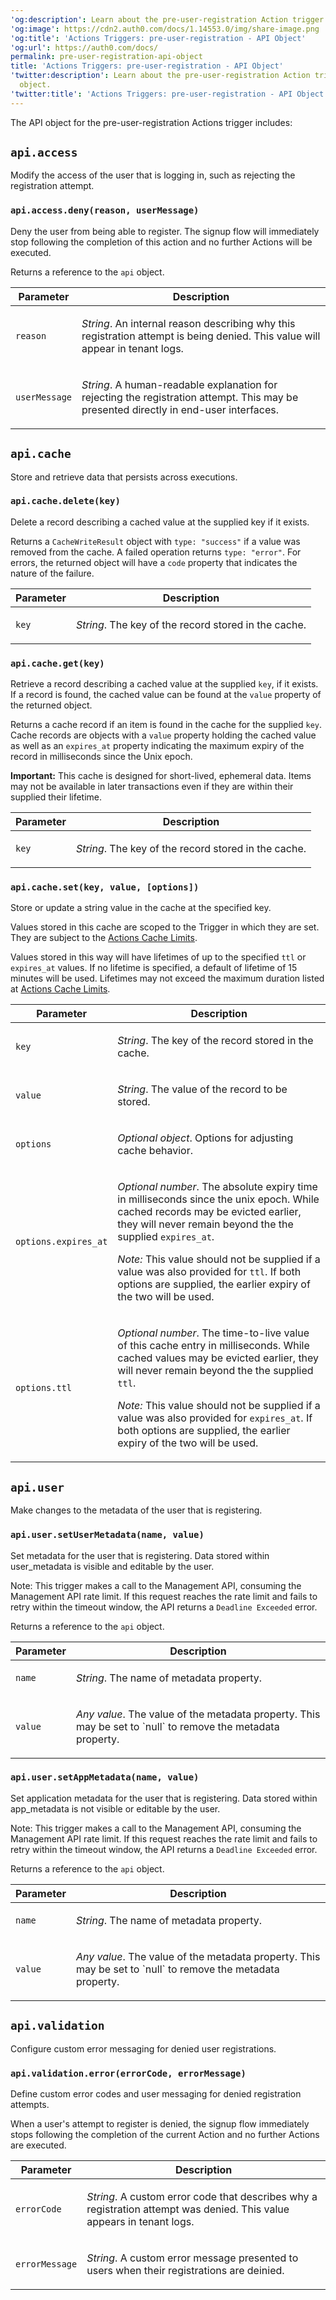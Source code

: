 ---
'og:description': Learn about the pre-user-registration Action trigger's API object.
'og:image': https://cdn2.auth0.com/docs/1.14553.0/img/share-image.png
'og:title': 'Actions Triggers: pre-user-registration - API Object'
'og:url': https://auth0.com/docs/
permalink: pre-user-registration-api-object
title: 'Actions Triggers: pre-user-registration - API Object'
'twitter:description': Learn about the pre-user-registration Action trigger's API
  object.
'twitter:title': 'Actions Triggers: pre-user-registration - API Object'
---
The API object for the pre-user-registration Actions trigger includes:

## `api.access`

Modify the access of the user that is logging in, such as rejecting the registration attempt.

### `api.access.deny(reason, userMessage)`

Deny the user from being able to register. The signup flow will immediately stop following the completion of this action and no further Actions will be executed.

Returns a reference to the `api` object.

<table class="table">
<thead>
<tr>
<th>Parameter</th>
<th>Description</th>
</tr>
</thead>
<tbody>
<tr>
<td><code>reason</code></td>
<td>
<p>
<em>String</em>. An internal reason describing why this registration attempt is being denied. This value
   will appear in tenant logs.
          </p>
</td>
</tr>
<tr>
<td><code>userMessage</code></td>
<td>
<p>
<em>String</em>. A human-readable explanation for rejecting the registration attempt. This may be presented
   directly in end-user interfaces.
          </p>
</td>
</tr>
</tbody>
</table>

## `api.cache`

Store and retrieve data that persists across executions.

### `api.cache.delete(key)`

Delete a record describing a cached value at the supplied key if it exists.

Returns a `CacheWriteResult` object with  `type: "success"` if a value was removed from the cache. A failed operation returns `type: "error"`. For errors, the returned object will have a
`code` property that indicates the nature of the failure.

<table class="table">
<thead>
<tr>
<th>Parameter</th>
<th>Description</th>
</tr>
</thead>
<tbody>
<tr>
<td><code>key</code></td>
<td>
<p><em>String</em>. The key of the record stored in the cache.</p>
</td>
</tr>
</tbody>
</table>

### `api.cache.get(key)`

Retrieve a record describing a cached value at the supplied
`key`, if it exists. If a record is found, the cached value can
be found at the `value` property of the returned object.

Returns a cache record if an item is found in the cache for the supplied
`key`. Cache records are objects with a
`value` property holding the cached value as well as an
`expires_at` property indicating the maximum expiry of
the record in milliseconds since the Unix epoch.

**Important:**
This cache is designed for short-lived, ephemeral data. Items may not be
available in later transactions even if they are within their supplied their
lifetime.

<table class="table">
<thead>
<tr>
<th>Parameter</th>
<th>Description</th>
</tr>
</thead>
<tbody>
<tr>
<td><code>key</code></td>
<td>
<p><em>String</em>. The key of the record stored in the cache.</p>
</td>
</tr>
</tbody>
</table>

### `api.cache.set(key, value, [options])`

Store or update a string value in the cache at the specified key.

Values stored in this cache are scoped to the Trigger in which they are set.
They are subject to the
[Actions Cache Limits](/docs/customize/actions/limitations).

Values stored in this way will have lifetimes of up to the specified
`ttl` or `expires_at` values. If no lifetime is
specified, a default of lifetime of 15 minutes will be used. Lifetimes may
not exceed the maximum duration listed at
[Actions Cache Limits](/docs/customize/actions/limitations).

<table class="table">
<thead>
<tr>
<th>Parameter</th>
<th>Description</th>
</tr>
</thead>
<tbody>
<tr>
<td><code>key</code></td>
<td>
<p><em>String</em>. The key of the record stored in the cache.</p>
</td>
</tr>
<tr>
<td><code>value</code></td>
<td>
<p><em>String</em>. The value of the record to be stored.</p>
</td>
</tr>
<tr>
<td><code>options</code></td>
<td>
<p><em>Optional object</em>. Options for adjusting cache behavior.</p>
</td>
</tr>
<tr>
<td><code>options.expires_at</code></td>
<td>
<p>
<em>Optional number</em>. The absolute expiry time in milliseconds
            since the unix epoch. While cached records may be evicted earlier,
            they will never remain beyond the the supplied
            <code>expires_at</code>.
          </p>
<p>
<em>Note:</em> This value should not be supplied if a value was also
            provided for <code>ttl</code>. If both options are supplied, the
            earlier expiry of the two will be used.
          </p>
</td>
</tr>
<tr>
<td><code>options.ttl</code></td>
<td>
<p>
<em>Optional number</em>. The time-to-live value of this cache entry
            in milliseconds. While cached values may be evicted earlier, they
            will never remain beyond the the supplied <code>ttl</code>.
          </p>
<p>
<em>Note:</em> This value should not be supplied if a value was also
            provided for <code>expires_at</code>. If both options are supplied,
            the earlier expiry of the two will be used.
          </p>
</td>
</tr>
</tbody>
</table>

## `api.user`

Make changes to the metadata of the user that is registering.

### `api.user.setUserMetadata(name, value)`

Set metadata for the user that is registering. Data stored within user_metadata is visible and editable by the user.

Note: This trigger makes a call to the Management API, consuming the Management API rate limit. If this request reaches the rate limit and fails to retry within the timeout window, the API returns a `Deadline Exceeded` error.

Returns a reference to the `api` object.

<table class="table">
<thead>
<tr>
<th>Parameter</th>
<th>Description</th>
</tr>
</thead>
<tbody>
<tr>
<td><code>name</code></td>
<td>
<p>
<em>String</em>. The name of metadata property.
          </p>
</td>
</tr>
<tr>
<td><code>value</code></td>
<td>
<p><em>Any value</em>. The value of the metadata property. This may be set to `null` to remove the metadata property.</p>
</td>
</tr>
</tbody>
</table>

### `api.user.setAppMetadata(name, value)`

Set application metadata for the user that is registering. Data stored within app_metadata is not visible or editable by the user.

Note: This trigger makes a call to the Management API, consuming the Management API rate limit. If this request reaches the rate limit and fails to retry within the timeout window, the API returns a `Deadline Exceeded` error.

Returns a reference to the `api` object.

<table class="table">
<thead>
<tr>
<th>Parameter</th>
<th>Description</th>
</tr>
</thead>
<tbody>
<tr>
<td><code>name</code></td>
<td>
<p>
<em>String</em>. The name of metadata property.
          </p>
</td>
</tr>
<tr>
<td><code>value</code></td>
<td>
<p><em>Any value</em>. The value of the metadata property. This may be set to `null` to remove the metadata property.</p>
</td>
</tr>
</tbody>
</table>

## `api.validation`

Configure custom error messaging for denied user registrations.

### `api.validation.error(errorCode, errorMessage)`

Define custom error codes and user messaging for denied registration attempts.

When a user's attempt to register is denied, the signup flow immediately stops following the completion of the current Action and no further Actions are executed.

<table class="table">
<thead>
<tr>
<th>Parameter</th>
<th>Description</th>
</tr>
</thead>
<tbody>
<tr>
<td><code>errorCode</code></td>
<td>
<p>
<em>String</em>. A custom error code that describes why a registration attempt was denied. This value appears in tenant logs. 
          </p>
</td>
</tr>
<tr>
<td><code>errorMessage</code></td>
<td>
<p><em>String</em>. A custom error message presented to users when their registrations are deinied.</p>
</td>
</tr>
</tbody>
</table>